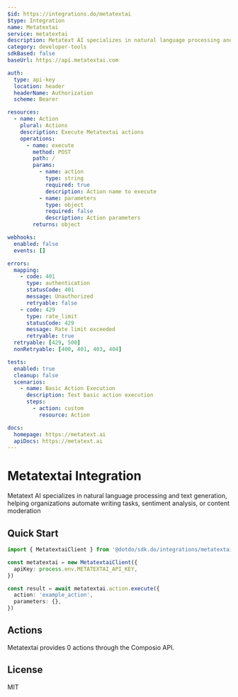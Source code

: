 ```yaml
---
$id: https://integrations.do/metatextai
$type: Integration
name: Metatextai
service: metatextai
description: Metatext AI specializes in natural language processing and text generation, helping organizations automate writing tasks, sentiment analysis, or content moderation
category: developer-tools
sdkBased: false
baseUrl: https://api.metatextai.com

auth:
  type: api-key
  location: header
  headerName: Authorization
  scheme: Bearer

resources:
  - name: Action
    plural: Actions
    description: Execute Metatextai actions
    operations:
      - name: execute
        method: POST
        path: /
        params:
          - name: action
            type: string
            required: true
            description: Action name to execute
          - name: parameters
            type: object
            required: false
            description: Action parameters
        returns: object

webhooks:
  enabled: false
  events: []

errors:
  mapping:
    - code: 401
      type: authentication
      statusCode: 401
      message: Unauthorized
      retryable: false
    - code: 429
      type: rate_limit
      statusCode: 429
      message: Rate limit exceeded
      retryable: true
  retryable: [429, 500]
  nonRetryable: [400, 401, 403, 404]

tests:
  enabled: true
  cleanup: false
  scenarios:
    - name: Basic Action Execution
      description: Test basic action execution
      steps:
        - action: custom
          resource: Action

docs:
  homepage: https://metatext.ai
  apiDocs: https://metatext.ai
---
```


# Metatextai Integration

Metatext AI specializes in natural language processing and text generation, helping organizations automate writing tasks, sentiment analysis, or content moderation

## Quick Start

```typescript
import { MetatextaiClient } from '@dotdo/sdk.do/integrations/metatextai'

const metatextai = new MetatextaiClient({
  apiKey: process.env.METATEXTAI_API_KEY,
})

const result = await metatextai.action.execute({
  action: 'example_action',
  parameters: {},
})
```

## Actions

Metatextai provides 0 actions through the Composio API.

## License

MIT
